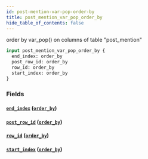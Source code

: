 ```yaml
---
id: post-mention-var-pop-order-by
title: post_mention_var_pop_order_by
hide_table_of_contents: false
---
```


order by var_pop() on columns of table "post_mention"

```graphql
input post_mention_var_pop_order_by {
  end_index: order_by
  post_row_id: order_by
  row_id: order_by
  start_index: order_by
}
```

### Fields

#### [`end_index`](#) ([`order_by`](../enums/order-by))

#### [`post_row_id`](#) ([`order_by`](../enums/order-by))

#### [`row_id`](#) ([`order_by`](../enums/order-by))

#### [`start_index`](#) ([`order_by`](../enums/order-by))
